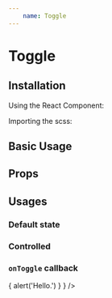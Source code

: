 ```yaml
---
    name: Toggle
---
```



# Toggle
## Installation

Using the React Component:


Importing the scss:


## Basic Usage

<Playground>
    <Toggle />
</Playground>

## Props
<PropsTable of={Toggle}/>


## Usages
### Default state
<Playground>
    <Toggle defaultOn={true} />
</Playground>

### Controlled
<Playground>
    <Toggle on={true} />
</Playground>

### `onToggle` callback
<Playground>
    <Toggle onToggle={ () => { alert('Hello.') } } />
</Playground>
